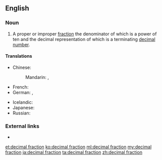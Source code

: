 ==English==
===Noun===
{{en-noun|head=[[decimal]] [[fraction]]}}

# {{context|arithmetic|lang=en}} A proper or improper [[fraction]] the denominator of which is a power of ten and the decimal representation of which is a terminating [[decimal number]].

====Translations====
{{trans-top|fractional part of a decimal number}}
* Chinese:
*: Mandarin: {{t|cmn|小數|sc=Hani}}, {{t+|cmn|小数|tr=xiǎoshù|sc=Hani}}
* French: {{t+|fr|fraction décimale|f}}
* German: {{t+|de|Dezimalbruch|m}}, {{t|de|Zehnerbruch|m}}
{{trans-mid}}
* Icelandic: {{t+|is|tugabrot|n}}
* Japanese: {{t+|ja|小数|tr=しょうすう, shōsū|sc=Jpan}}
* Russian: {{t|ru|десятичная дробь|f|tr=desjatíčnaja drobʹ|sc=Cyrl}}
{{trans-bottom}}

===External links===
* {{pedia}}

[[et:decimal fraction]]
[[ko:decimal fraction]]
[[ml:decimal fraction]]
[[my:decimal fraction]]
[[ja:decimal fraction]]
[[ta:decimal fraction]]
[[zh:decimal fraction]]